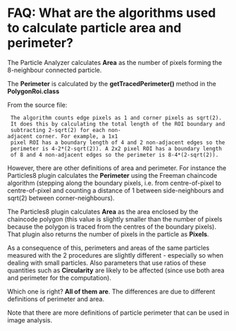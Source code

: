 = FAQ: What are the algorithms used to calculate particle area and perimeter? =

The Particle Analyzer calculates '''Area''' as the number of pixels forming the 8-neighbour connected particle.

The '''Perimeter''' is calculated by the '''getTracedPerimeter()''' method in the '''PolygonRoi.class'''

From the source file:

  The algorithm counts edge pixels as 1 and corner pixels as sqrt(2). 
  It does this by calculating the total length of the ROI boundary and 
  subtracting 2-sqrt(2) for each non-adjacent corner. For example, a 1x1 
  pixel ROI has a boundary length of 4 and 2 non-adjacent edges so the 
  perimeter is 4-2*(2-sqrt(2)). A 2x2 pixel ROI has a boundary length 
  of 8 and 4 non-adjacent edges so the perimeter is 8-4*(2-sqrt(2)).

However, there are other definitions of area and perimeter. For instance the Particles8 plugin calculates the '''Perimeter''' using the Freeman chaincode algorithm (stepping along the boundary pixels, i.e. from centre-of-pixel to centre-of-pixel and counting a distance of 1 between side-neighbours and sqrt(2) between corner-neighbours).

The Particles8 plugin calculates '''Area''' as the area enclosed by the chaincode polygon (this value is slightly smaller than the number of pixels because the polygon is traced from the centres of the boundary pixels). That plugin also returns the number of pixels in the particle as '''Pixels'''.

As a consequence of this, perimeters and areas of the same particles measured with the 2 procedures are slightly different - especially so when dealing with small particles. Also parameters that use ratios of these quantities such as '''Circularity''' are likely to be affected (since use both area and perimeter for the computation).

Which one is right? '''All of them are'''. The differences are due to different definitions of perimeter and area.

Note that there are more definitions of particle perimeter that can be used in image analysis.
